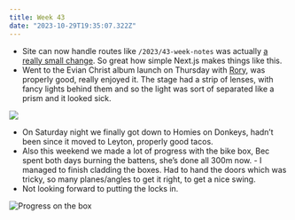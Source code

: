 ```yaml
---
title: Week 43
date: "2023-10-29T19:35:07.322Z"
---
```


- Site can now handle routes like <code>/2023/43-week-notes</code> was actually [a really small change](https://github.com/jonheslop/jfh-2021/commit/cb6d5628650be76c86a65eb96c70557a847351f1#diff-3089dc904201e8646d7307ddcf21738a00fcfd4f7d64662fd1e2de9213e76461). So great how simple Next.js makes things like this.
- Went to the Evian Christ album launch on Thursday with [Rory](https://rorymal.com/), was properly good, really enjoyed it. The stage had a strip of lenses, with fancy lights behind them and so the light was sort of separated like a prism and it looked sick.

![](https://imagedelivery.net/tfgleCjJafHVtd2F4ngDnQ/53ffec57-edc5-42e4-dc26-84d0e3f33b00/medium)

- On Saturday night we finally got down to Homies on Donkeys, hadn’t been since it moved to Leyton, properly good tacos.
- Also this weekend we made a lot of progress with the bike box, Bec spent both days burning the battens, she’s done all 300m now. - I managed to finish cladding the boxes. Had to hand the doors which was tricky, so many planes/angles to get it right, to get a nice swing.
- Not looking forward to putting the locks in.

![Progress on the box](https://imagedelivery.net/tfgleCjJafHVtd2F4ngDnQ/IMG_4731/medium)
